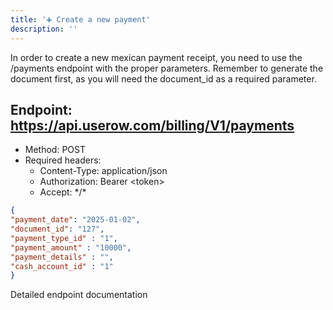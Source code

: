```yaml
---
title: '➕ Create a new payment'
description: ''
---
```


In order to create a new mexican payment receipt, you need to use the /payments endpoint with the proper parameters.
Remember to generate the document first, as you will need the document_id as a required parameter.

## Endpoint: https://api.userow.com/billing/V1/payments
* Method: POST
* Required headers:
    * Content-Type: application/json
    * Authorization: Bearer \<token\>
    * Accept: \*/\*

```json
{
"payment_date": "2025-01-02",
"document_id": "127",
"payment_type_id" : "1",
"payment_amount" : "10000",
"payment_details" : "",
"cash_account_id" : "1"
}
```


<CardGroup cols={1}>
    <Card
        title="API Reference POST /payments"
        icon="terminal"
        href="/api-reference/endpoint/create-a-new-document"
    >
        Detailed endpoint documentation
    </Card>
</CardGroup>